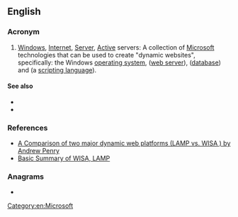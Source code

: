 ==English==
{{wikipedia}}

===Acronym===
{{rfc-header|Acronym}}
{{head|en|acronym}}

# {{label|en|Internet}} [[windows|Windows]], [[Internet]], [[server|Server]], [[active|Active]] servers: A collection of [[Microsoft]] technologies that can be used to create "dynamic websites", specifically: the Windows [[operating system]], {{w|Internet Information Services}} ([[web server]]), {{w|Microsoft SQL Server}} ([[database]]) and {{w|Active Server Pages}} (a [[scripting language]]).

====See also====
* {{l|en|LAMP}}
* {{l|en|WAMP}}

===References===
* [http://www.shawnolson.net/a/302/ A Comparison of two major dynamic web platforms (LAMP vs. WISA ) by Andrew Penry]
* [http://www.lyberty.com/encyc/articles/tech/WISA.html Basic Summary of WISA, LAMP]

===Anagrams===
* {{l|en|wais}}
[[Category:en:Microsoft]]